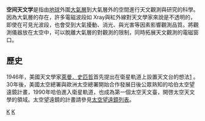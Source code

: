 '''空间天文学'''是指由[[地球|地球]]外圍[[大氣層|大氣層]]到大氣層外的空間進行天文觀測與研究的科學。因為大氣層的存在，許多電磁波段如 Xray與紅外線對天文學家來說是不透明的，即使在可見光波段，也會受到大氣擾動、消光、與光害等因素影響觀測品質。將觀測儀器放在太空中，可以脫離大氣層的對觀測的限制，同時拓展天文觀測的電磁窗口。

== 歷史 ==
1946年，美國天文學家[[萊曼．史匹哲|萊曼．史匹哲]]首先提出在衛星軌道上設置天文台的想法[http://www.spitzer.caltech.edu/about/spitzer.shtml] {{Wayback|url=http://www.spitzer.caltech.edu/about/spitzer.shtml |date=20100606180048 }}。30年後，美國太空總署與歐洲太空總署開始合作發展日後公眾熟知的哈伯太空望遠鏡計畫，1990年哈伯進入衛星軌道，也成為第一個太空天文臺，開啓太空天文學的領域。太空望遠鏡的計畫請參見[[空间望远镜列表|太空望遠鏡列表]]。



[[Category:天文学分支|K]]
[[Category:宇宙|K]]
